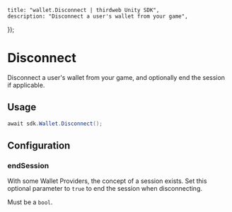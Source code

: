 
	title: "wallet.Disconnect | thirdweb Unity SDK",
	description: "Disconnect a user's wallet from your game",
});

# Disconnect

Disconnect a user's wallet from your game, and optionally end the session if applicable.

## Usage

```csharp
await sdk.Wallet.Disconnect();
```

## Configuration

### endSession

With some Wallet Providers, the concept of a session exists. Set this optional parameter to `true` to end the session when disconnecting.

Must be a `bool`.
